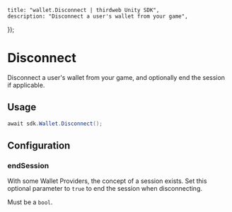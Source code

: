 
	title: "wallet.Disconnect | thirdweb Unity SDK",
	description: "Disconnect a user's wallet from your game",
});

# Disconnect

Disconnect a user's wallet from your game, and optionally end the session if applicable.

## Usage

```csharp
await sdk.Wallet.Disconnect();
```

## Configuration

### endSession

With some Wallet Providers, the concept of a session exists. Set this optional parameter to `true` to end the session when disconnecting.

Must be a `bool`.
